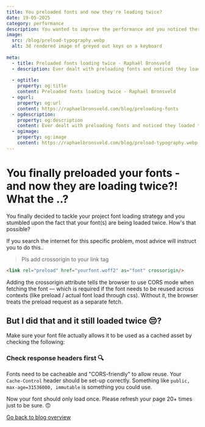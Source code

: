 ```yaml
---
title: You preloaded fonts and now they're loading twice?
date: 19-05-2025
category: performance
description: You wanted to improve the performance and you noticed there were 2 network calls.. what the..?
image:
  src: /blog/preload-typography.webp
  alt: 3d rendered image of greyed out keys on a keyboard
  
meta:
  - title: Preloaded fonts loading twice - Raphaël Bronsveld
  - description: Ever dealt with preloading fonts and noticed they loaded twice? Here's why.
  
  - ogtitle:
    property: og:title
    content: Preloaded fonts loading twice - Raphaël Bronsveld
  - ogurl:
    property: og:url
    content: https://raphaelbronsveld.com/blog/preloading-fonts
  - ogdescription:
    property: og:description
    content: Ever dealt with preloading fonts and noticed they loaded twice? Here's why.
  - ogimage:
    property: og:image
    content: https://raphaelbronsveld.com/blog/preload-typography.webp
---
```


# You finally preloaded your fonts - and now they are loading twice?! What the ..?

You finally decided to tackle your project font loading strategy and you stumbled upon the fact that your font(s) are being loaded twice. How's that possible?

If you search the internet for this specific problem, most advice will instruct you to do this..

> Pls add crossorigin to your link tag

```html
<link rel="preload" href="yourfont.woff2" as="font" crossorigin/>
```

Adding the crossorigin attribute tells the browser to use CORS mode when fetching the font — which is required if the font needs to be reused across contexts (like preload / actual font load through css). Without it, the browser treats the preload request as a separate fetch.

## But I did that and it still loaded twice 😔?
Make sure your font file actually allows it to be used as a cached asset by checking the following:

### Check response headers first 🔍

Fonts need to be cacheable and "CORS-friendly" to allow reuse. Your `Cache-Control` header should be set-up correctly. Something like `public, max-age=31536000, immutable` is something you could use.

Now your font should only load once. Please refresh your page 20+ times just to be sure. 🙃

[Go back to blog overview](/blog)
